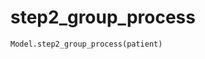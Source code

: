 # step2_group_process { #iapt_classes.Model.step2_group_process }

```python
Model.step2_group_process(patient)
```

